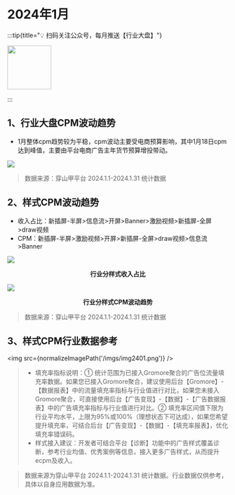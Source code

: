 

# 2024年1月

:::tip{title="💡 扫码关注公众号，每月推送【行业大盘】"}

<img src="https://raw.githubusercontent.com/yy1300326388/yy1300326388/main/images/gzh/gzh_qrcode.jpeg" width='100' height='100'/>

:::

## 1、行业大盘CPM波动趋势

- 1月整体cpm趋势较为平稳，cpm波动主要受电商预算影响，其中1月18日cpm达到峰值，主要由平台电商广告主年货节预算增投带动。

<img src="https://lf3-plat.pglstatp-toutiao.com/obj/union-platform/525e848231fa7770177a796ece36df81"/>

> 数据来源：穿山甲平台 2024.1.1-2024.1.31 统计数据

## 2、样式CPM波动趋势

- 收入占比：新插屏-半屏>信息流>开屏>Banner>激励视频>新插屏-全屏>draw视频
- CPM：新插屏-半屏>激励视频>开屏>新插屏-全屏>draw视频>信息流>Banner

<img src="https://lf3-plat.pglstatp-toutiao.com/obj/union-platform/93fe5b806bffd560ab9f010a42680c14"/>
<p align="center"><b>行业分样式收入占比</b></p>

<img src="https://lf3-plat.pglstatp-toutiao.com/obj/union-platform/dc0e4ff8b24f247115972ce64982b30c"/>
<p align="center"><b>行业分样式CPM波动趋势</b></p>

> 数据来源：穿山甲平台 2024.1.1-2024.1.31 统计数据

## 3、样式CPM行业数据参考

<img src={normalizeImagePath('/imgs/img2401.png')} />

> - 填充率指标说明：① 统计范围为已接入Gromore聚合的广告位流量填充率数据。如果您已接入Gromore聚合，建议使用后台【Gromore】-【数据报表】中的流量填充率指标与行业值进行对比，如果您未接入Gromore聚合，可直接使用后台【广告变现】-【数据】-【广告数据报表】中的广告填充率指标与行业值进行对比。② 填充率区间值下限为行业平均水平，上限为95%或100%（理想状态下可达成），如果您希望提升填充率，可结合后台【广告变现】-【数据】-【填充率报表】，优化填充率错误码。
> - 样式接入建议：开发者可结合平台【诊断】功能中的广告样式覆盖诊断，参考行业均值、优秀案例等信息，接入更多广告样式，从而提升ecpm及收入。

> 数据来源为穿山甲平台 2024.1.1-2024.1.31 统计数据。行业数据仅供参考，具体以自身应用数据为准。
